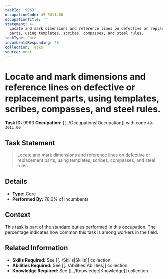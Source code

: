```yaml
---
taskId: '9963'
occupationCode: 49-3011.00
occupationTitle: ''
statement: >-
  Locate and mark dimensions and reference lines on defective or replacement
  parts, using templates, scribes, compasses, and steel rules.
taskType: Core
incumbentsResponding: 78
collection: Tasks
source: onet
---
```

# Locate and mark dimensions and reference lines on defective or replacement parts, using templates, scribes, compasses, and steel rules.

**Task ID:** 9963
**Occupation:** [[../Occupations|Occupation]] with code `49-3011.00`

## Task Statement

> Locate and mark dimensions and reference lines on defective or replacement parts, using templates, scribes, compasses, and steel rules.

## Details

- **Type:** Core
- **Performed By:** 78.0% of incumbents

## Context

This task is part of the standard duties performed in this occupation. The percentage indicates how common this task is among workers in the field.

## Related Information

- **Skills Required:** See [[../Skills|Skills]] collection
- **Abilities Required:** See [[../Abilities|Abilities]] collection
- **Knowledge Required:** See [[../Knowledge|Knowledge]] collection
